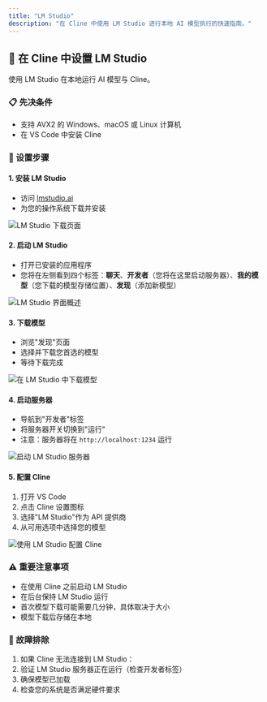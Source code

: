 ```yaml
---
title: "LM Studio"
description: "在 Cline 中使用 LM Studio 进行本地 AI 模型执行的快速指南。"
---
```


## 🤖 在 Cline 中设置 LM Studio

使用 LM Studio 在本地运行 AI 模型与 Cline。

### 📋 先决条件

-   支持 AVX2 的 Windows、macOS 或 Linux 计算机
-   在 VS Code 中安装 Cline

### 🚀 设置步骤

#### 1. 安装 LM Studio

-   访问 [lmstudio.ai](https://lmstudio.ai)
-   为您的操作系统下载并安装

<Frame>
	<img src="https://storage.googleapis.com/cline_public_images/docs/assets/image%20(7).png" alt="LM Studio 下载页面" />
</Frame>

#### 2. 启动 LM Studio

-   打开已安装的应用程序
-   您将在左侧看到四个标签：**聊天**、**开发者**（您将在这里启动服务器）、**我的模型**（您下载的模型存储位置）、**发现**（添加新模型）

<Frame>
	<img
		src="https://storage.googleapis.com/cline_public_images/docs/assets/image%20(10).png"
		alt="LM Studio 界面概述"
	/>
</Frame>

#### 3. 下载模型

-   浏览"发现"页面
-   选择并下载您首选的模型
-   等待下载完成

<Frame>
	<img
		src="https://storage.googleapis.com/cline_public_images/docs/assets/lm-studio-download-model.gif"
		alt="在 LM Studio 中下载模型"
	/>
</Frame>

#### 4. 启动服务器

-   导航到"开发者"标签
-   将服务器开关切换到"运行"
-   注意：服务器将在 `http://localhost:1234` 运行

<Frame>
	<img
		src="https://storage.googleapis.com/cline_public_images/docs/assets/lm-studio-starting-server.gif"
		alt="启动 LM Studio 服务器"
	/>
</Frame>

#### 5. 配置 Cline

1. 打开 VS Code
2. 点击 Cline 设置图标
3. 选择"LM Studio"作为 API 提供商
4. 从可用选项中选择您的模型

<Frame>
	<img
		src="https://storage.googleapis.com/cline_public_images/docs/assets/lm-studio-select-model-cline.gif"
		alt="使用 LM Studio 配置 Cline"
	/>
</Frame>

### ⚠️ 重要注意事项

-   在使用 Cline 之前启动 LM Studio
-   在后台保持 LM Studio 运行
-   首次模型下载可能需要几分钟，具体取决于大小
-   模型下载后存储在本地

### 🔧 故障排除

1. 如果 Cline 无法连接到 LM Studio：
2. 验证 LM Studio 服务器正在运行（检查开发者标签）
3. 确保模型已加载
4. 检查您的系统是否满足硬件要求
